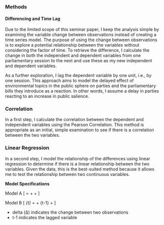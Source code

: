 ### Methods

<!--
In this section, you will describe the precise method that you use to test the relationship between your dependent variable and your independent variable.
-->

#### Differencing and Time Lag
Due to the limited scope of this seminar paper, I keep the analysis simple by examining the variable change between observations instead of creating a time series model. The purpose of using the change between observations is to explore a potential relationship between the variables without considering the factor of time. To retrieve the difference, I calculate the change in both the independent and dependent variables from one parliamentary session to the next and use these as my new independent and dependent variables.

As a further exploration, I lag the dependent variable by one unit, i.e., by one session. This approach aims to model the delayed effect of environmental topics in the public sphere on parties and the parliamentary bills they introduce as a reaction. In other words, I assume a delay in parties reacting to an increase in public salience.

### Correlation
In a first step, I calculate the correlation between the dependent and independent variables using the Pearson Correlation. This method is appropriate as an initial, simple examination to see if there is a correlation between the two variables.

<!--
- check assumptions: see https://ademos.people.uic.edu/Chapter22.html
- I then compare the unlagged and lagged dependent variables.
-->

### Linear Regression
In a second step, I model the relationship of the differences using linear regression to determine if there is a linear relationship between the two variables. Given the data, this is the best-suited method because it allows me to test the relationship between two continuous variables.

**Model Specifications**

Model A
\[
\Delta \text{Semantic Distance between SP and Greens} = \beta + \Delta \text{Google Trends Topic Salience} + \varepsilon
\]

Model B
\[
\Delta \text{Semantic Distance}_{t} = \beta + \Delta \text{Google Trends Topic Salience}_{t-1} + \varepsilon
\]

- delta (Δ) indicates the change between two observations
- t-1 indicates the lagged variable
